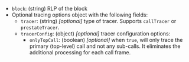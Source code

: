 - `block`: (string) RLP of the block
- Optional tracing options object with the following fields:
  - `tracer`: (string) _[optional]_ type of tracer. Supports `callTracer` or
    `prestateTracer`.
  - `tracerConfig`: (object) _[optional]_ tracer configuration options:
    - `onlyTopCall`: (boolean) _[optional]_ when `true`, will only trace the primary (top-level) call and not any
      sub-calls. It eliminates the additional processing for each call frame.